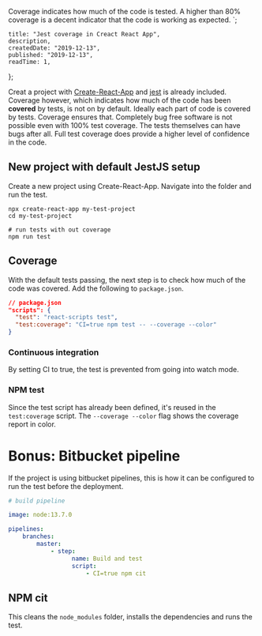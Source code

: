 
Coverage indicates how much of the code is tested. 
A higher than 80% coverage is a decent indicator that the code is working as expected. `;

    title: "Jest coverage in Creact React App",
    description,
    createdDate: "2019-12-13",
    published: "2019-12-13",
    readTime: 1,
};


Creat a project with <a href="https://create-react-app.dev/" target="_blank">Create-React-App</a> and <a href="https://jestjs.io/" target="_blank">jest</a> is already included.
Coverage however, which indicates how much of the code has been **covered** by tests, is not on by default.
Ideally each part of code is covered by tests. Coverage ensures that.
Completely bug free software is not possible even with 100% test coverage.
The tests themselves can have bugs after all. Full test coverage does provide a higher level of confidence in the code.

## New project with default JestJS setup

Create a new project using Create-React-App.
Navigate into the folder and run the test.

```shell
npx create-react-app my-test-project
cd my-test-project

# run tests with out coverage
npm run test
```

## Coverage

With the default tests passing, the next step is to check how much of the code was covered.
Add the following to `package.json`.

```json
// package.json
"scripts": {
  "test": "react-scripts test",
  "test:coverage": "CI=true npm test -- --coverage --color"
}
```

### Continuous integration

By setting CI to true, the test is prevented from going into watch mode.

### NPM test

Since the test script has already been defined, it's reused in the `test:coverage` script.
The `--coverage --color` flag shows the coverage report in color.

# Bonus: Bitbucket pipeline

If the project is using bitbucket pipelines, this is how it can be configured to run the test before the deployment.

```yaml
# build pipeline

image: node:13.7.0

pipelines:
    branches:
        master:
            - step:
                  name: Build and test
                  script:
                      - CI=true npm cit
```

## NPM cit

This cleans the `node_modules` folder, installs the dependencies and runs the test.
